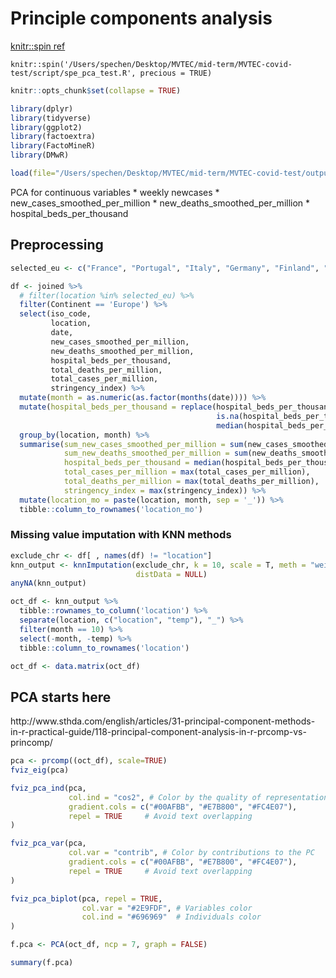 # Principle components analysis
[knitr::spin ref](https://github.com/yihui/knitr/blob/master/inst/examples/knitr-spin.R)

`knitr::spin('/Users/spechen/Desktop/MVTEC/mid-term/MVTEC-covid-test/script/spe_pca_test.R', precious = TRUE)`

```r
knitr::opts_chunk$set(collapse = TRUE)

```
```r
library(dplyr)
library(tidyverse)
library(ggplot2)
library(factoextra)
library(FactoMineR)
library(DMwR)

load(file="/Users/spechen/Desktop/MVTEC/mid-term/MVTEC-covid-test/output/joined_data_by_isocode.RData")
```

PCA for continuous variables
* weekly newcases
* new_cases_smoothed_per_million
* new_deaths_smoothed_per_million
* hospital_beds_per_thousand 

## Preprocessing

```r
selected_eu <- c("France", "Portugal", "Italy", "Germany", "Finland", "Denmark", "Norway", "Netherlands", "Spain", "United Kingdom") 

df <- joined %>%
  # filter(location %in% selected_eu) %>%
  filter(Continent == 'Europe') %>%
  select(iso_code, 
         location,
         date, 
         new_cases_smoothed_per_million, 
         new_deaths_smoothed_per_million, 
         hospital_beds_per_thousand, 
         total_deaths_per_million, 
         total_cases_per_million, 
         stringency_index) %>%
  mutate(month = as.numeric(as.factor(months(date)))) %>%
  mutate(hospital_beds_per_thousand = replace(hospital_beds_per_thousand,
                                              is.na(hospital_beds_per_thousand),
                                              median(hospital_beds_per_thousand, na.rm = T))) %>% #replace missing value with median
  group_by(location, month) %>%
  summarise(sum_new_cases_smoothed_per_million = sum(new_cases_smoothed_per_million),
            sum_new_deaths_smoothed_per_million = sum(new_deaths_smoothed_per_million),
            hospital_beds_per_thousand = median(hospital_beds_per_thousand),
            total_cases_per_million = max(total_cases_per_million), 
            total_deaths_per_million = max(total_deaths_per_million),
            stringency_index = max(stringency_index)) %>%
  mutate(location_mo = paste(location, month, sep = '_')) %>%
  tibble::column_to_rownames('location_mo')
```

### Missing value imputation with KNN methods

```r
exclude_chr <- df[ , names(df) != "location"]
knn_output <- knnImputation(exclude_chr, k = 10, scale = T, meth = "weighAvg",
                            distData = NULL)
anyNA(knn_output)

oct_df <- knn_output %>%
  tibble::rownames_to_column('location') %>%
  separate(location, c("location", "temp"), "_") %>% 
  filter(month == 10) %>%
  select(-month, -temp) %>%
  tibble::column_to_rownames('location')

oct_df <- data.matrix(oct_df)
```

## PCA starts here 
http://www.sthda.com/english/articles/31-principal-component-methods-in-r-practical-guide/118-principal-component-analysis-in-r-prcomp-vs-princomp/

```r
pca <- prcomp((oct_df), scale=TRUE)
fviz_eig(pca)

```
```r
fviz_pca_ind(pca,
             col.ind = "cos2", # Color by the quality of representation
             gradient.cols = c("#00AFBB", "#E7B800", "#FC4E07"),
             repel = TRUE     # Avoid text overlapping
)


```
```r
fviz_pca_var(pca,
             col.var = "contrib", # Color by contributions to the PC
             gradient.cols = c("#00AFBB", "#E7B800", "#FC4E07"),
             repel = TRUE     # Avoid text overlapping
)

```
```r
fviz_pca_biplot(pca, repel = TRUE,
                col.var = "#2E9FDF", # Variables color
                col.ind = "#696969"  # Individuals color
)

f.pca <- PCA(oct_df, ncp = 7, graph = FALSE)

summary(f.pca)
```

